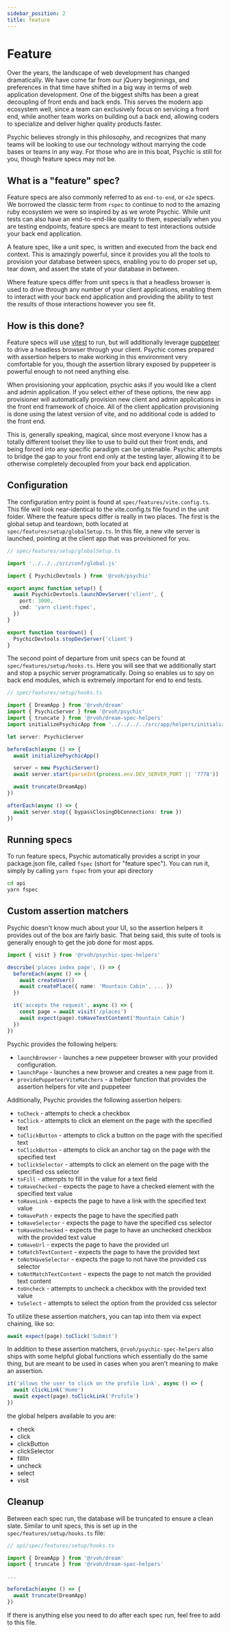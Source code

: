 ```yaml
---
sidebar_position: 2
title: feature
---
```


# Feature

Over the years, the landscape of web development has changed dramatically. We have come far from our jQuery beginnings, and preferences in that time have shifted in a big way in terms of web application development. One of the biggest shifts has been a great decoupling of front ends and back ends. This serves the modern app ecosystem well, since a team can exclusively focus on servicing a front end, while another team works on building out a back end, allowing coders to specialize and deliver higher quality products faster.

Psychic believes strongly in this philosophy, and recognizes that many teams will be looking to use our technology without marrying the code bases or teams in any way. For those who are in this boat, Psychic is still for you, though feature specs may not be.

## What is a "feature" spec?

Feature specs are also commonly referred to as `end-to-end`, or `e2e` specs. We borrowed the classic term from `rspec` to continue to nod to the amazing ruby ecosystem we were so inspired by as we wrote Psychic. While unit tests can also have an end-to-end-like quality to them, especially when you are testing endpoints, feature specs are meant to test interactions outside your back end application.

A feature spec, like a unit spec, is written and executed from the back end context. This is amazingly powerful, since it provides you all the tools to provision your database between specs, enabling you to do proper set up, tear down, and assert the state of your database in between.

Where feature specs differ from unit specs is that a headless browser is used to drive through any number of your client applications, enabling them to interact with your back end application and providing the ability to test the results of those interactions however you see fit.

## How is this done?

Feature specs will use [vitest](http://vitest.dev/) to run, but will additionally leverage [puppeteer](https://pptr.dev/guides/page-interactions) to drive a headless browser through your client. Psychic comes prepared with assertion helpers to make working in this environment very comfortable for you, though the assertion library exposed by puppeteer is powerful enough to not need anything else.

When provisioning your application, psychic asks if you would like a client and admin application. If you select either of these options, the new app provisioner will automatically provision new client and admin applications in the front end framework of choice. All of the client application provisioning is done using the latest version of vite, and no additional code is added to the front end.

This is, generally speaking, magical, since most everyone I know has a totally different toolset they like to use to build out their front ends, and being forced into any specific paradigm can be untenable. Psychic attempts to bridge the gap to your front end only at the testing layer, allowing it to be otherwise completely decoupled from your back end application.

## Configuration

The configuration entry point is found at `spec/features/vite.config.ts`. This file will look near-identical to the vite.config.ts file found in the unit folder. Where the feature specs differ is really in two places. The first is the global setup and teardown, both located at `spec/features/setup/globalSetup.ts`. In this file, a new vite server is launched, pointing at the client app that was provisioned for you.

```ts
// spec/features/setup/globalSetup.ts

import '../../../src/conf/global.js'

import { PsychicDevtools } from '@rvoh/psychic'

export async function setup() {
  await PsychicDevtools.launchDevServer('client', {
    port: 3000,
    cmd: 'yarn client:fspec',
  })
}

export function teardown() {
  PsychicDevtools.stopDevServer('client')
}
```

The second point of departure from unit specs can be found at `spec/features/setup/hooks.ts`. Here you will see that we additionally start and stop a psychic server programatically. Doing so enables us to spy on back end modules, which is extremely important for end to end tests.

```ts
// spec/features/setup/hooks.ts

import { DreamApp } from '@rvoh/dream'
import { PsychicServer } from '@rvoh/psychic'
import { truncate } from '@rvoh/dream-spec-helpers'
import initializePsychicApp from '../../../../src/app/helpers/initializePsychicApp'

let server: PsychicServer

beforeEach(async () => {
  await initializePsychicApp()

  server = new PsychicServer()
  await server.start(parseInt(process.env.DEV_SERVER_PORT || '7778'))

  await truncate(DreamApp)
})

afterEach(async () => {
  await server.stop({ bypassClosingDbConnections: true })
})
```

## Running specs

To run feature specs, Psychic automatically provides a script in your package.json file, called `fspec` (short for "feature spec"). You can run it, simply by calling `yarn fspec` from your api directory

```sh
cd api
yarn fspec
```

## Custom assertion matchers

Psychic doesn't know much about your UI, so the assertion helpers it provides out of the box are fairly basic. That being said, this suite of tools is generally enough to get the job done for most apps.

```ts
import { visit } from '@rvoh/psychic-spec-helpers'

describe('places index page', () => {
  beforeEach(async () => {
    await createUser()
    await createPlace({ name: 'Mountain Cabin', ... })
  })

  it('accepts the request', async () => {
    const page = await visit('/places')
    await expect(page).toHaveTextContent('Mountain Cabin')
  })
})
```

Psychic provides the following helpers:

- `launchBrowser` - launches a new puppeteer browser with your provided configuration.
- `launchPage` - launches a new browser and creates a new page from it.
- `providePuppeteerViteMatchers` - a helper function that provides the assertion helpers for vite and puppeteer

Additionally, Psychic provides the following assertion helpers:

- `toCheck` - attempts to check a checkbox
- `toClick` - attempts to click an element on the page with the specified text
- `toClickButton` - attempts to click a button on the page with the specified text
- `toClickButton` - attempts to click an anchor tag on the page with the specified text
- `toClickSelector` - attempts to click an element on the page with the specified css selector
- `toFill` - attempts to fill in the value for a text field
- `toHaveChecked` - expects the page to have a checked element with the specified text value
- `toHaveLink` - expects the page to have a link with the specified text value
- `toHavePath` - expects the page to have the specified path
- `toHaveSelector` - expects the page to have the specified css selector
- `toHaveUnchecked` - expects the page to have an unchecked checkbox with the provided text value
- `toHaveUrl` - expects the page to have the provided url
- `toMatchTextContent` - expects the page to have the provided text
- `toNotHaveSelector` - expects the page to not have the provided css selector
- `toNotMatchTextContent` - expects the page to not match the provided text content
- `toUncheck` - attempts to uncheck a checkbox with the provided text value
- `toSelect` - attempts to select the option from the provided css selector

To utilize these assertion matchers, you can tap into them via expect chaining, like so:

```ts
await expect(page).toClick('Submit')
```

In addition to these assertion matchers, `@rvoh/psychic-spec-helpers` also ships with some helpful global functions which essentially do the same thing, but are meant to be used in cases when you aren't meaning to make an assertion.

```ts
it('allows the user to click on the profile link', async () => {
  await clickLink('Home')
  await expect(page).toClickLink('Profile')
})
```

the global helpers available to you are:

- check
- click
- clickButton
- clickSelector
- fillIn
- uncheck
- select
- visit

## Cleanup

Between each spec run, the database will be truncated to ensure a clean slate. Similar to unit specs, this is set up in the `spec/features/setup/hooks.ts` file:

```ts
// api/spec/features/setup/hooks.ts

import { DreamApp } from '@rvoh/dream'
import { truncate } from '@rvoh/dream-spec-helpers'

...

beforeEach(async () => {
  await truncate(DreamApp)
})
```

If there is anything else you need to do after each spec run, feel free to add to this file.
